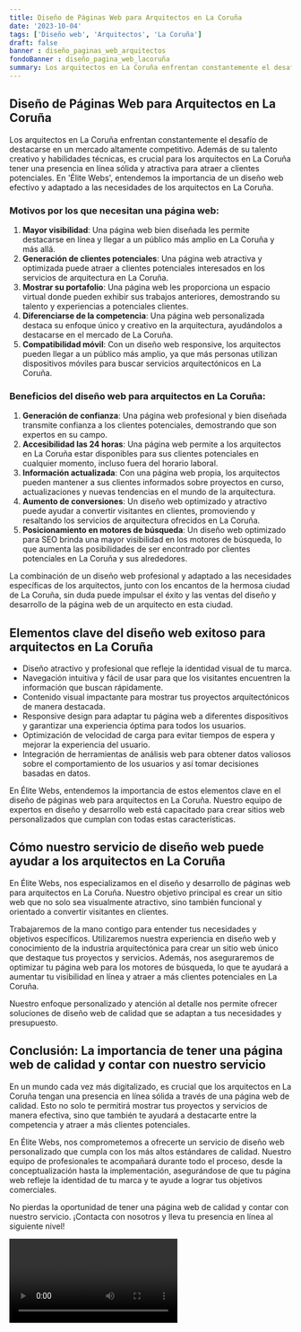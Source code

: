 ```yaml
---
title: Diseño de Páginas Web para Arquitectos en La Coruña
date: '2023-10-04'
tags: ['Diseño web', 'Arquitectos', 'La Coruña']
draft: false
banner : diseño_paginas_web_arquitectos
fondoBanner : diseño_pagina_web_lacoruña
summary: Los arquitectos en La Coruña enfrentan constantemente el desafío de destacarse en un mercado altamente competitivo. Además de su talento creativo y habilidades técnicas, es crucial para los arquitectos en La Coruña tener una presencia en línea sólida y atractiva para atraer a clientes potenciales. En 'Élite Webs', entendemos la importancia de un diseño web efectivo y adaptado a las necesidades de los arquitectos en La Coruña.
---
```


## Diseño de Páginas Web para Arquitectos en La Coruña

Los arquitectos en La Coruña enfrentan constantemente el desafío de destacarse en un mercado altamente competitivo. Además de su talento creativo y habilidades técnicas, es crucial para los arquitectos en La Coruña tener una presencia en línea sólida y atractiva para atraer a clientes potenciales. En 'Élite Webs', entendemos la importancia de un diseño web efectivo y adaptado a las necesidades de los arquitectos en La Coruña.

### Motivos por los que necesitan una página web:

1. **Mayor visibilidad**: Una página web bien diseñada les permite destacarse en línea y llegar a un público más amplio en La Coruña y más allá.
2. **Generación de clientes potenciales**: Una página web atractiva y optimizada puede atraer a clientes potenciales interesados en los servicios de arquitectura en La Coruña.
3. **Mostrar su portafolio**: Una página web les proporciona un espacio virtual donde pueden exhibir sus trabajos anteriores, demostrando su talento y experiencias a potenciales clientes.
4. **Diferenciarse de la competencia**: Una página web personalizada destaca su enfoque único y creativo en la arquitectura, ayudándolos a destacarse en el mercado de La Coruña.
5. **Compatibilidad móvil**: Con un diseño web responsive, los arquitectos pueden llegar a un público más amplio, ya que más personas utilizan dispositivos móviles para buscar servicios arquitectónicos en La Coruña.

### Beneficios del diseño web para arquitectos en La Coruña:

1. **Generación de confianza**: Una página web profesional y bien diseñada transmite confianza a los clientes potenciales, demostrando que son expertos en su campo.
2. **Accesibilidad las 24 horas**: Una página web permite a los arquitectos en La Coruña estar disponibles para sus clientes potenciales en cualquier momento, incluso fuera del horario laboral.
3. **Información actualizada**: Con una página web propia, los arquitectos pueden mantener a sus clientes informados sobre proyectos en curso, actualizaciones y nuevas tendencias en el mundo de la arquitectura.
4. **Aumento de conversiones**: Un diseño web optimizado y atractivo puede ayudar a convertir visitantes en clientes, promoviendo y resaltando los servicios de arquitectura ofrecidos en La Coruña.
5. **Posicionamiento en motores de búsqueda**: Un diseño web optimizado para SEO brinda una mayor visibilidad en los motores de búsqueda, lo que aumenta las posibilidades de ser encontrado por clientes potenciales en La Coruña y sus alrededores.

La combinación de un diseño web profesional y adaptado a las necesidades específicas de los arquitectos, junto con los encantos de la hermosa ciudad de La Coruña, sin duda puede impulsar el éxito y las ventas del diseño y desarrollo de la página web de un arquitecto en esta ciudad.


<GifSeo />

<Cta />

## Elementos clave del diseño web exitoso para arquitectos en La Coruña

- Diseño atractivo y profesional que refleje la identidad visual de tu marca.
- Navegación intuitiva y fácil de usar para que los visitantes encuentren la información que buscan rápidamente.
- Contenido visual impactante para mostrar tus proyectos arquitectónicos de manera destacada.
- Responsive design para adaptar tu página web a diferentes dispositivos y garantizar una experiencia óptima para todos los usuarios.
- Optimización de velocidad de carga para evitar tiempos de espera y mejorar la experiencia del usuario.
- Integración de herramientas de análisis web para obtener datos valiosos sobre el comportamiento de los usuarios y así tomar decisiones basadas en datos.

En Élite Webs, entendemos la importancia de estos elementos clave en el diseño de páginas web para arquitectos en La Coruña. Nuestro equipo de expertos en diseño y desarrollo web está capacitado para crear sitios web personalizados que cumplan con todas estas características.

## Cómo nuestro servicio de diseño web puede ayudar a los arquitectos en La Coruña

En Élite Webs, nos especializamos en el diseño y desarrollo de páginas web para arquitectos en La Coruña. Nuestro objetivo principal es crear un sitio web que no solo sea visualmente atractivo, sino también funcional y orientado a convertir visitantes en clientes.

Trabajaremos de la mano contigo para entender tus necesidades y objetivos específicos. Utilizaremos nuestra experiencia en diseño web y conocimiento de la industria arquitectónica para crear un sitio web único que destaque tus proyectos y servicios. Además, nos aseguraremos de optimizar tu página web para los motores de búsqueda, lo que te ayudará a aumentar tu visibilidad en línea y atraer a más clientes potenciales en La Coruña.

Nuestro enfoque personalizado y atención al detalle nos permite ofrecer soluciones de diseño web de calidad que se adaptan a tus necesidades y presupuesto.

## Conclusión: La importancia de tener una página web de calidad y contar con nuestro servicio

En un mundo cada vez más digitalizado, es crucial que los arquitectos en La Coruña tengan una presencia en línea sólida a través de una página web de calidad. Esto no solo te permitirá mostrar tus proyectos y servicios de manera efectiva, sino que también te ayudará a destacarte entre la competencia y atraer a más clientes potenciales.

En Élite Webs, nos comprometemos a ofrecerte un servicio de diseño web personalizado que cumpla con los más altos estándares de calidad. Nuestro equipo de profesionales te acompañará durante todo el proceso, desde la conceptualización hasta la implementación, asegurándose de que tu página web refleje la identidad de tu marca y te ayude a lograr tus objetivos comerciales.

No pierdas la oportunidad de tener una página web de calidad y contar con nuestro servicio. ¡Contacta con nosotros y lleva tu presencia en línea al siguiente nivel!

<Video />

<CtaBot job='Arquitectos' city='La Coruña'/>

<Gmaps query='La Coruña+españa+maps' />